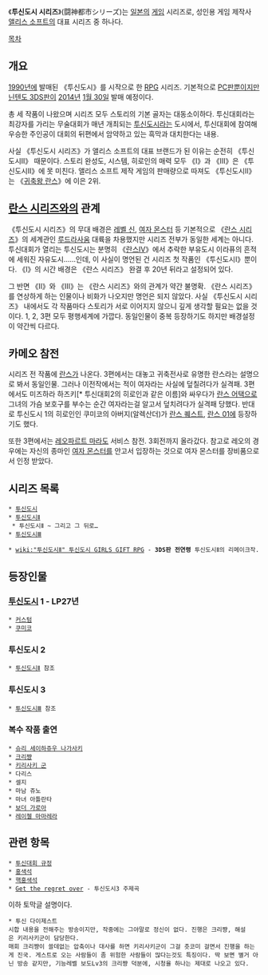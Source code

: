《'''투신도시 시리즈'''》(闘神都市シリーズ)는 [[일본]]의 [[게임]] 시리즈로, 성인용 게임 제작사 [[앨리스 소프트]]의 대표 시리즈 중 하나다.

[[목차]]
== 개요 ==
[[1990년]]에 발매된 《투신도시》를 시작으로 한 [[RPG]] 시리즈. 기본적으로 [[PC]]판뿐이지만 [[닌텐도 3DS]]판이 [[2014년]] [[1월 30일]] 발매 예정이다.

총 세 작품이 나왔으며 시리즈 모두 스토리의 기본 골자는 대동소이하다. 투신대회라는 최강자를 가리는 무술대회가 매년 개최되는 [[투신도시]]라는 도시에서, 투신대회에 참여해 우승한 주인공이 대회의 뒤편에서 암약하고 있는 흑막과 대치한다는 내용.

사실 《투신도시 시리즈》가 앨리스 소프트의 대표 브랜드가 된 이유는 순전히 《투신도시Ⅱ》 때문이다. 스토리 완성도, 시스템, 히로인의 매력 모두 《Ⅰ》과 《Ⅲ》은 《투신도시Ⅱ》에 못 미친다. 앨리스 소프트 제작 게임의 판매량으로 따져도 《투신도시Ⅱ》는 《[[귀축왕 란스]]》에 이은 2위.

== [[란스 시리즈]]와의 관계 ==
《투신도시 시리즈》의 무대 배경은 [[레벨 신]], [[여자 몬스터]] 등 기본적으로 《[[란스 시리즈]]》의 세계관인 [[루드라사움]] 대륙을 차용했지만 시리즈 전부가 동일한 세계는 아니다. 투신대회가 열리는 투신도시는 분명히 《[[란스Ⅳ]]》에서 추락한 부유도시 이라퓨의 흔적에 세워진 자유도시……인데, 이 사실이 명언된 건 시리즈 첫 작품인 《투신도시Ⅰ》뿐이다. 《Ⅰ》의 시간 배경은 《란스 시리즈》 완결 후 20년 뒤라고 설정되어 있다.

그 반면 《Ⅱ》와 《Ⅲ》는 《란스 시리즈》와의 관계가 약간 불명확. 《란스 시리즈》를 연상하게 하는 인물이나 비화가 나오지만 명언은 되지 않았다. 사실 《투신도시 시리즈》 내에서도 각 작품마다 스토리가 서로 이어지지 않으니 깊게 생각할 필요는 없을 것이다. 1, 2, 3편 모두 평행세계에 가깝다. 동일인물이 중복 등장하기도 하지만 배경설정이 약간씩 다르다.

== 카메오 참전 ==
시리즈 전 작품에 [[란스]]가 나온다. 3편에서는 대놓고 귀축전사로 유명한 란스라는 설명으로 봐서 동일인물. 그러나 이전작에서는 적이 여자라는 사실에 덮칠려다가 실격패. 3편에서도 미즈하라 하즈키[* 투신대회2의 히로인과 같은 이름]와 싸우다가 [[란스 어택]]으로 그녀의 가슴 보호구를 부수는 순간 여자라는걸 알고서 덮치려다가 실격패 당했다. 반대로 투신도시 1의 히로인인 쿠미코의 아버지(알렉산더)가 [[란스 퀘스트]], [[란스 01]]에 등장하기도 했다.

또한 3편에서는 [[레오파르트 마라]]도 서비스 참전. 3회전까지 올라갔다. 참고로 레오의 경우에는 자신의 종마인 [[여자 몬스터]]를 안고서 입장하는 것으로 여자 몬스터를 장비품으로서 인정 받았다.

== 시리즈 목록 ==
 * [[투신도시]]
 * [[투신도시Ⅱ]]
  * 투신도시Ⅱ ~ 그리고 그 뒤로…
 * [[투신도시Ⅲ]]

 * [[wiki:"투신도시Ⅱ" 투신도시 GIRLS GIFT RPG]] - '''3DS판 전연령''' 투신도시Ⅱ의 리메이크작.

== 등장인물 ==
=== [[투신도시]] 1 - LP27년 ===
 * [[커스텀]] 
 * [[쿠미코]]

=== 투신도시 2 ===
 * [[투신도시Ⅱ]] 참조

=== 투신도시 3  ===
 * [[투신도시Ⅲ]] 참조 

=== 복수 작품 출연 === 
 * [[슈리 세이하쥬우 나가사키]]
 * [[크리쨩]]
 * [[키리사키 군]]
 * 다리스
 * 셀지
 * 마남 쥬노
 * 마녀 아틀란타
 * [[보더 가로아]]
 * [[레이첼 마마레라]] 

== 관련 항목 ==
 * [[투신대회 규정]]
 * [[홍색석]]
 * [[핵홍색석]]
 * [[Get the regret over]] - 투신도시3 주제곡

이하 토막글 설명이다.

 * 투신 다이제스트
 시합 내용을 전해주는 방송이지만, 작중에는 그야말로 정신이 없다. 진행은 크리쨩, 해설은 키리사키군이 담당한다.
 매회 크리쨩이 쓸데없는 압축이나 대사를 하면 키리사키군이 그걸 츳코미 걸면서 진행을 하는게 진국. 게스트로 오는 사람들이 좀 위험한 사람들이 많다는것도 특징이다. 딱 보면 별거 아닌 방송 같지만, 기능레벨 보도Lv3의 크리쨩 덕분에, 시청율 하나는 제대로 나오고 있다.

